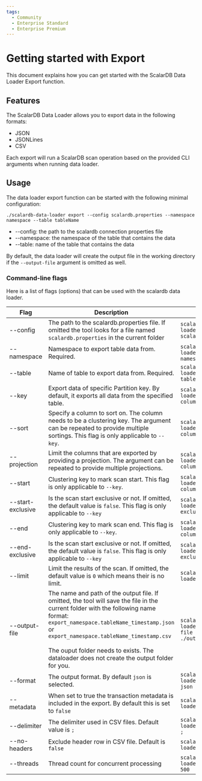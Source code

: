```yaml
---
tags:
  - Community
  - Enterprise Standard
  - Enterprise Premium
---
```


# Getting started with Export

This document explains how you can get started with the ScalarDB Data Loader Export function.

## Features

The ScalarDB Data Loader allows you to export data in the following formats:

- JSON
- JSONLines
- CSV

Each export will run a ScalarDB scan operation based on the provided CLI arguments when running data loader.

## Usage

The data loader export function can be started with the following minimal configuration:

```console
./scalardb-data-loader export --config scalardb.properties --namespace namespace --table tableName
```



- --config:   the path to the scalardb connection properties file
- --namespace:  the namespace of the table that contains the data
- --table: name of the table that contains the data

By default, the data loader will create the output file in the working directory if the `--output-file` argument is omitted as well.

### Command-line flags

Here is a list of flags (options) that can be used with the scalardb data loader.

| Flag              | Description                                                  | Usage                                                  |
| ----------------- | ------------------------------------------------------------ | ------------------------------------------------------ |
| --config          | The path to the scalardb.properties file. If omitted the tool looks for a file named `scalardb.properties` in the current folder | `scalardb-data-loader --config scalardb.properties`    |
| --namespace       | Namespace to export table data from. Required.               | `scalardb-data-loader --namespace namespace`           |
| --table           | Name of table to export data from. Required.                 | `scalardb-data-loader --table tableName`               |
| --key             | Export data of specific Partition key. By default, it exports all data from the specified table. | `scalardb-data-loader --key columnName=value`          |
| --sort            | Specify a column to sort on. The column needs to be a clustering key. The argument can be repeated to provide multiple sortings. This flag is only applicable to `--key`. | `scalardb-data-loader --sort columnName=desc`          |
| --projection      | Limit the columns that are exported by providing a projection. The argument can be repeated to provide multiple projections. | `scalardb-data-loader --projection columnName`         |
| --start           | Clustering key to mark scan start. This flag is only applicable to `--key`.   | `scalardb-data-loader --start columnName=value`        |
| --start-exclusive | Is the scan start exclusive or not. If omitted, the default value is `false`. This flag is only applicable to `--key` | `scalardb-data-loader --start-exclusive`               |
| --end             | Clustering key to mark scan end. This flag is only applicable to `--key`. | `scalardb-data-loader --end columnName=value`          |
| --end-exclusive   | Is the scan start exclusive or not. If omitted, the default value is `false`. This flag is only applicable to `--key`    | `scalardb-data-loader --end-exclusive`                 |
| --limit           | Limit the results of the scan. If omitted, the default value is `0` which means their is no limit. | `scalardb-data-loader --limit 1000`                    |
| --output-file     | The name and path of the output file. If omitted, the tool will save the file in the current folder with the following name format:<br />`export_namespace.tableName_timestamp.json` or `export_namespace.tableName_timestamp.csv`<br /><br />The ouput folder needs to exists. The dataloader does not create the output folder for you. | `scalardb-data-loader --output-file ./out/output.json` |
| --format          | The output format. By default `json` is selected.           | `scalardb-data-loader --format json`                   |
| --metadata        | When set to true the transaction metadata is included in the export. By default this is set to `false` | `scalardb-data-loader --metadata`                      |
| --delimiter       | The delimiter used in CSV files. Default value is `;`        | `scalardb-data-loader --delimiter ;`                   |
| --no-headers      | Exclude header row in CSV file. Default is `false`           | `scalardb-data-loader --no-headers`                    |
| --threads         | Thread count for concurrent processing                       | `scalardb-data-loader --threads 500`                   |

